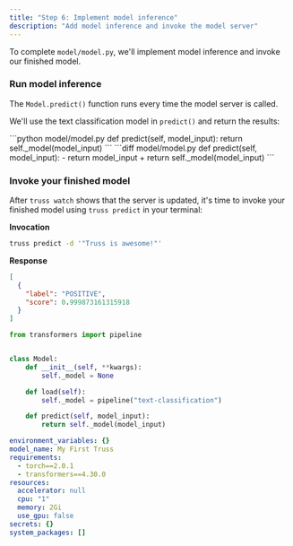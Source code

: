 ```yaml
---
title: "Step 6: Implement model inference"
description: "Add model inference and invoke the model server"
---
```


To complete `model/model.py`, we'll implement model inference and invoke our finished model.

### Run model inference

The `Model.predict()` function runs every time the model server is called.

We'll use the text classification model in `predict()` and return the results:

<Tabs>
<Tab title="Code">
```python model/model.py
def predict(self, model_input):
    return self._model(model_input)
```
</Tab>
<Tab title="Diff">
```diff model/model.py
def predict(self, model_input):
-    return model_input
+    return self._model(model_input)
```
</Tab>
</Tabs>

### Invoke your finished model

After `truss watch` shows that the server is updated, it's time to invoke your finished model using `truss predict` in your terminal:

**Invocation**

```sh
truss predict -d '"Truss is awesome!"'
```

**Response**

```json
[
  {
    "label": "POSITIVE",
    "score": 0.999873161315918
  }
]
```

<RequestExample>

```python model/model.py  ●
from transformers import pipeline


class Model:
    def __init__(self, **kwargs):
        self._model = None

    def load(self):
        self._model = pipeline("text-classification")

    def predict(self, model_input):
        return self._model(model_input)
```

```yaml config.yaml
environment_variables: {}
model_name: My First Truss
requirements:
  - torch==2.0.1
  - transformers==4.30.0
resources:
  accelerator: null
  cpu: "1"
  memory: 2Gi
  use_gpu: false
secrets: {}
system_packages: []
```

</RequestExample>

